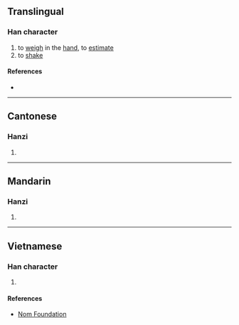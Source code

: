 {{character info/new}}
==Translingual==

===Han character===
{{Han char|rn=66|rad=攴|as=05|sn=9|four=21647|canj=YRYE|ids=⿰占攴}}

# to [[weigh]] in the [[hand]], to [[estimate]]
# to [[shake]]

====References====
* {{Han ref|kx=0469.190|dkj=13155|dj=0819.070|hdz=21452.050|uh=6541|ud=25921|bh=CEE7|bd=52967}}

----

==Cantonese==

===Hanzi===
{{yue-hanzi|jyut=[[dim1]]|y=dim1}}

# {{defn|lang=yue|sort=攴05}}

----

==Mandarin==

===Hanzi===
{{cmn-hanzi|pin=[[diān]] ([[dian1]])|wg=tien<sup>1</sup>}}

# {{defn|lang=cmn|sort=攴05}}

----

==Vietnamese==

===Han character===
{{vi-readings|rs=攴05|hanviet=điên}}

# {{defn|lang=vi|sort=攴05}}

====References====
* [http://nomfoundation.org/common/nom_details.php?codepoint=6541 Nom Foundation]